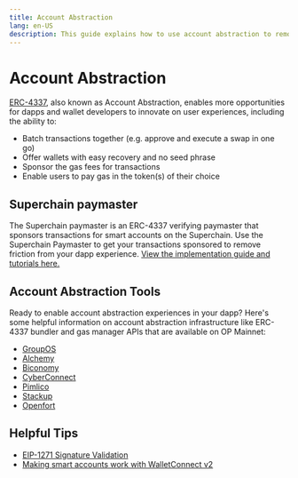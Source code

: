 ```yaml
---
title: Account Abstraction
lang: en-US
description: This guide explains how to use account abstraction to remove friction from your dapp experience
---
```


# Account Abstraction

[ERC-4337](https://www.erc4337.io/docs/paymasters/introduction), also known as Account Abstraction, enables more opportunities for dapps and wallet developers to innovate on user experiences, including the ability to:

*   Batch transactions together (e.g. approve and execute a swap in one go)
*   Offer wallets with easy recovery and no seed phrase
*   Sponsor the gas fees for transactions
*   Enable users to pay gas in the token(s) of their choice

## Superchain paymaster

The Superchain paymaster is an ERC-4337 verifying paymaster that sponsors transactions for smart accounts on the Superchain. Use the Superchain Paymaster to get your transactions sponsored to remove friction from your dapp experience. [View the implementation guide and tutorials here.](https://github.com/ethereum-optimism/ecosystem/tree/main/docs/superchain-paymaster)

## Account Abstraction Tools

Ready to enable account abstraction experiences in your dapp? Here's some helpful information on account abstraction infrastructure like ERC-4337 bundler and gas manager APIs that are available on OP Mainnet:

*   [GroupOS](https://docs.groupos.xyz/introduction/group-os)
*   [Alchemy](https://www.alchemy.com/account-abstraction)
*   [Biconomy](https://docs.biconomy.io/)
*   [CyberConnect](https://docs.cyberconnect.me/)
*   [Pimlico](https://docs.pimlico.io/)
*   [Stackup](https://docs.stackup.sh/docs)
*   [Openfort](https://www.openfort.xyz/docs)

## Helpful Tips

*   [EIP-1271 Signature Validation](https://eip1271.io/)
*   [Making smart accounts work with WalletConnect v2](https://safe-global.notion.site/WalletConnect-v2-update-Issues-and-solutions-for-smart-wallets-3fc32fad6af4485fa5823eaebd486819)
